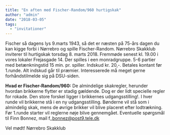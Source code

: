 ```yaml
---
title: "En aften med Fischer-Random/960 hurtigskak"
author: "admin"
date: "2018-03-05"
tags: 
  - "invitationer"
---
```


Fischer så dagens lys 9.marts 1943, så det er næsten på 75-års dagen du kan kigge forbi i Nørrebro og spille Fischer-Random. Nørrebro Skakklub inviterer til hurtigskak torsdag 8. marts 2018. Fremmøde senest kl. 19.00 i vores lokaler Frejasgade 14. Der spilles i een monradgruppe. 5-6 partier med betænkningstid 15 min. pr. spiller. Indskud kr. 20,-. Betales kontant før 1.runde. Alt indskud går til præmier. Interesserede må meget gerne forhåndstilmelde sig på DSU-siden.

**Hvad er Fischer-Random/960:** De almindelige skakregler, herunder hvordan brikkerne flytter er stadig gældende. Dog er der lidt specielle regler for rokade. Den store forskel ligger i brikkernes udgangsstilling!. I hver runde vil brikkerne stå i en ny udgangsstilling. Bønderne vil stå som i almindelig skak, mens de øvrige brikker vil blive placeret efter lodtrækning. Før 1.runde starter vil reglerne nøje blive gennemgået. Eventuelle spørgsmål til Finn Bonnez, mail f\_bonnez@post9.tele.dk

Vel mødt! Nørrebro Skakklub
